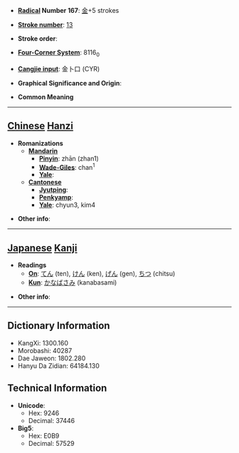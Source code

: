 * '''[[Wiktionary:Chinese radical index| Radical]] Number 167''': [[Wiktionary:Chinese radical index 金|金]]+5 strokes

* '''[[Wiktionary:Chinese total strokes index|Stroke number]]''': [[Wiktionary:Chinese total strokes index 13|13]]

* '''Stroke order''': 

* '''[[Wiktionary:Chinese four corner index|Four-Corner System]]''': 8116<sub>0</sub>

* '''[[Wiktionary:Chinese Cangjie index|Cangjie input]]''': 金卜口 (CYR)

* '''Graphical Significance and Origin''': 

* '''Common Meaning'''

----

== [[Chinese]] [[Hanzi]] ==

* '''Romanizations'''
** '''[[Mandarin]]'''
*** '''[[Pinyin]]''': zhān (zhan1)
*** '''[[Wade-Giles]]''': chan<sup>1</sup>
*** '''[[Yale]]''': 
** '''[[Cantonese]]'''
*** '''[[Jyutping]]''':
*** '''[[Penkyamp]]''': 
*** '''[[Yale]]''': chyun3, kim4

* '''Other info''': 

----

== [[Japanese]] [[Kanji]] ==

* '''Readings'''
** '''[[On]]''': [[てん]] (ten), [[けん]] (ken), [[げん]] (gen), [[ちつ]] (chitsu)
** '''[[Kun]]''': [[かなばさみ]] (kanabasami)

* '''Other info''':  

----

== Dictionary Information ==

* KangXi: 1300.160
* Morobashi: 40287
* Dae Jaweon: 1802.280
* Hanyu Da Zidian: 64184.130

== Technical Information ==

* '''Unicode''':
** Hex: 9246
** Decimal: 37446
* '''Big5''':
** Hex: E0B9
** Decimal: 57529